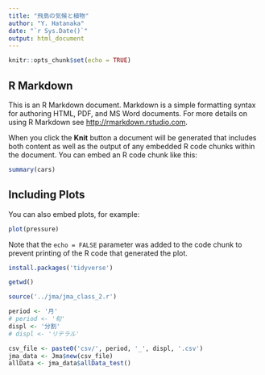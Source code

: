 ```yaml
---
title: "飛島の気候と植物"
author: "Y. Hatanaka"
date: "`r Sys.Date()`"
output: html_document
---
```


```r
knitr::opts_chunk$set(echo = TRUE)
```

## R Markdown

This is an R Markdown document. Markdown is a simple formatting syntax for authoring HTML, PDF, and MS Word documents. For more details on using R Markdown see <http://rmarkdown.rstudio.com>.

When you click the **Knit** button a document will be generated that includes both content as well as the output of any embedded R code chunks within the document. You can embed an R code chunk like this:

```r
summary(cars)
```

## Including Plots

You can also embed plots, for example:

```r
plot(pressure)
```

Note that the `echo = FALSE` parameter was added to the code chunk to prevent printing of the R code that generated the plot.

```r
install.packages('tidyverse')
```

```r
getwd()
```

```r
source('../jma/jma_class_2.r')

period <- '月'
# period <- '旬'
displ <- '分割'
# displ <- 'リテラル'

csv_file <- paste0('csv/', period, '_', displ, '.csv')
jma_data <- Jma$new(csv_file)
allData <- jma_data$allData_test()

```
